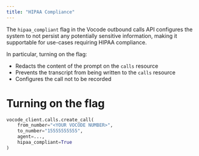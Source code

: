 ```yaml
---
title: "HIPAA Compliance"
---
```


The `hipaa_compliant` flag in the Vocode outbound calls API configures the system to not
persist any potentially sensitive information, making it supportable for use-cases requiring HIPAA compliance.

In particular, turning on the flag:

- Redacts the content of the prompt on the `calls` resource
- Prevents the transcript from being written to the `calls` resource
- Configures the call not to be recorded

# Turning on the flag

```python
vocode_client.calls.create_call(
    from_number="<YOUR VOCODE NUMBER>",
    to_number="15555555555",
    agent=...,
    hipaa_compliant=True
)
```
